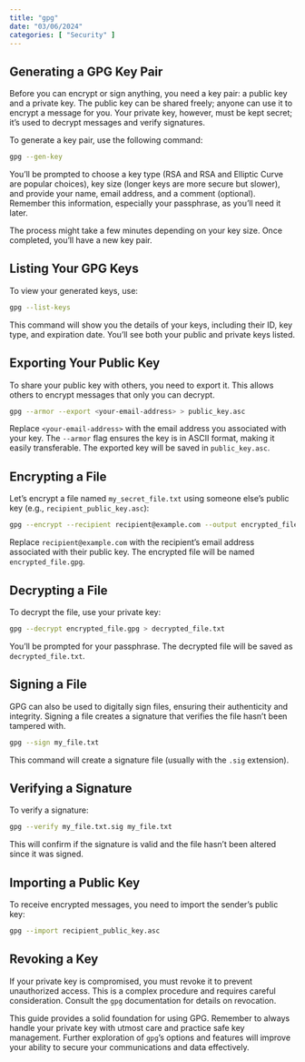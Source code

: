 ```yaml
---
title: "gpg"
date: "03/06/2024"
categories: [ "Security" ]
---
```

## Generating a GPG Key Pair

Before you can encrypt or sign anything, you need a key pair: a public key and a private key.  The public key can be shared freely; anyone can use it to encrypt a message for you. Your private key, however, must be kept secret; it's used to decrypt messages and verify signatures.

To generate a key pair, use the following command:

```bash
gpg --gen-key
```

You'll be prompted to choose a key type (RSA and RSA and Elliptic Curve are popular choices), key size (longer keys are more secure but slower), and provide your name, email address, and a comment (optional).  Remember this information, especially your passphrase, as you'll need it later.

The process might take a few minutes depending on your key size.  Once completed, you'll have a new key pair.


## Listing Your GPG Keys

To view your generated keys, use:

```bash
gpg --list-keys
```

This command will show you the details of your keys, including their ID, key type, and expiration date.  You'll see both your public and private keys listed.


## Exporting Your Public Key

To share your public key with others, you need to export it. This allows others to encrypt messages that only you can decrypt.

```bash
gpg --armor --export <your-email-address> > public_key.asc
```

Replace `<your-email-address>` with the email address you associated with your key.  The `--armor` flag ensures the key is in ASCII format, making it easily transferable. The exported key will be saved in `public_key.asc`.


## Encrypting a File

Let's encrypt a file named `my_secret_file.txt` using someone else's public key (e.g., `recipient_public_key.asc`):


```bash
gpg --encrypt --recipient recipient@example.com --output encrypted_file.gpg my_secret_file.txt
```

Replace `recipient@example.com` with the recipient's email address associated with their public key. The encrypted file will be named `encrypted_file.gpg`.


## Decrypting a File

To decrypt the file, use your private key:

```bash
gpg --decrypt encrypted_file.gpg > decrypted_file.txt
```

You'll be prompted for your passphrase.  The decrypted file will be saved as `decrypted_file.txt`.



## Signing a File

GPG can also be used to digitally sign files, ensuring their authenticity and integrity.  Signing a file creates a signature that verifies the file hasn't been tampered with.


```bash
gpg --sign my_file.txt
```

This command will create a signature file (usually with the `.sig` extension).


## Verifying a Signature

To verify a signature:

```bash
gpg --verify my_file.txt.sig my_file.txt
```

This will confirm if the signature is valid and the file hasn't been altered since it was signed.


## Importing a Public Key

To receive encrypted messages, you need to import the sender's public key:

```bash
gpg --import recipient_public_key.asc
```


##  Revoking a Key

If your private key is compromised, you must revoke it to prevent unauthorized access.  This is a complex procedure and requires careful consideration.  Consult the `gpg` documentation for details on revocation.

This guide provides a solid foundation for using GPG. Remember to always handle your private key with utmost care and practice safe key management. Further exploration of `gpg`'s options and features will improve your ability to secure your communications and data effectively.


